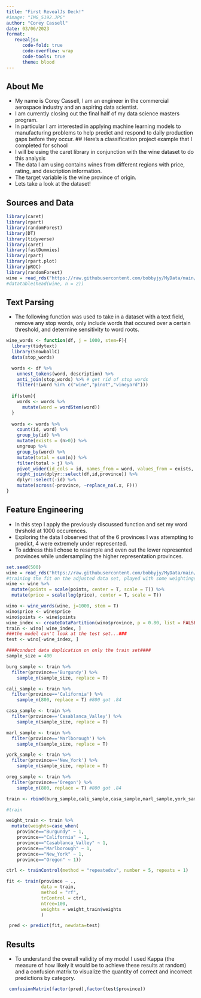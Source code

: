 ```yaml
---
title: "First RevealJs Deck!"
#image: "IMG_5192.JPG"
author: "Corey Cassell"
date: 03/06/2023
format: 
   revealjs:
      code-fold: true
      code-overflow: wrap
      code-tools: true
      theme: blood
---
```



## About Me
- My name is Corey Cassell, I am an engineer in the commercial aerospace industry and an aspiring data scientist.
- I am currently closing out the final half of my data science masters program.
- In particular I am interested in applying machine learning models to manufacturing problems to help predict and respond to daily production gaps before they occur. 
## Here's a classification project example that I completed for school
- I will be using the caret library in conjunction with the wine dataset to do this analysis
- The data I am using contains wines from different regions with price, rating, and description information.
- The target variable is the wine province of origin. 
- Lets take a look at the dataset!

## Sources and Data
```r
library(caret)
library(rpart)
library(randomForest)
library(DT)
library(tidyverse)
library(caret)
library(fastDummies)
library(rpart)
library(rpart.plot)
library(pROC)
library(randomForest)
wine = read_rds("https://raw.githubusercontent.com/bobbyjy/MyData/main/pinot.rds")
#datatable(head(wine, n = 2))

```

## Text Parsing
- The following function was used to take in a dataset with a text field, remove any stop words, only include words that occured over a certain threshold, and determine sensitivity to word roots.
```r
wine_words <- function(df, j = 1000, stem=F){ 
  library(tidytext)
  library(SnowballC)
  data(stop_words)

  words <- df %>%
    unnest_tokens(word, description) %>%
    anti_join(stop_words) %>% # get rid of stop words
    filter(!(word %in% c("wine","pinot","vineyard")))
  
  if(stem){
    words <- words %>% 
      mutate(word = wordStem(word))
  }
  
  words <- words %>% 
    count(id, word) %>% 
    group_by(id) %>% 
    mutate(exists = (n>0)) %>% 
    ungroup %>% 
    group_by(word) %>% 
    mutate(total = sum(n)) %>% 
    filter(total > j) %>% 
    pivot_wider(id_cols = id, names_from = word, values_from = exists, values_fill = list(exists=0)) %>% 
    right_join(dplyr::select(df,id,province)) %>% 
    dplyr::select(-id) %>% 
    mutate(across(-province, ~replace_na(.x, F)))
}

```

## Feature Engineering 
- In this step I apply the previously discussed function and set my word thrshold at 1000 occurences.
- Exploring the data I observed that of the 6 provinces I was attempting to predict, 4 were extremely under represented.
- To address this I chose to resample and even out the lower represented provinces while undersampling the higher representation provinces. 
```r
set.seed(500)
wine = read_rds("https://raw.githubusercontent.com/bobbyjy/MyData/main/pinot.rds")
#training the fit on the adjusted data set, played with some weightings but this didn't help a lot
wine <- wine %>% 
  mutate(points = scale(points, center = T, scale = T)) %>%
  mutate(price = scale(log(price), center = T, scale = T)) 

wino <- wine_words(wine, j=1000, stem = T)
wino$price <- wine$price
wino$points <- wine$points
wine_index <- createDataPartition(wino$province, p = 0.80, list = FALSE)
train <- wino[ wine_index, ]
###the model can't look at the test set...###
test <- wino[-wine_index, ]

####conduct data duplication on only the train set####
sample_size = 400

burg_sample <- train %>%
  filter(province=='Burgundy') %>% 
    sample_n(sample_size, replace = T)

cali_sample <- train %>%
  filter(province=='California') %>% 
    sample_n(800, replace = T) #800 got .84

casa_sample <- train %>%
  filter(province=='Casablanca_Valley') %>% 
    sample_n(sample_size, replace = T)

marl_sample <- train %>%
  filter(province=='Marlborough') %>% 
    sample_n(sample_size, replace = T)

york_sample <- train %>%
  filter(province=='New_York') %>% 
    sample_n(sample_size, replace = T)

oreg_sample <- train %>%
  filter(province=='Oregon') %>% 
    sample_n(800, replace = T) #800 got .84

train <- rbind(burg_sample,cali_sample,casa_sample,marl_sample,york_sample,oreg_sample)

#train

weight_train <- train %>% 
  mutate(weights=case_when(
    province=="Burgundy" ~ 1,
    province=="California" ~ 1,
    province=="Casablanca_Valley" ~ 1,
    province=="Marlborough" ~ 1,
    province=="New_York" ~ 1,
    province=="Oregon" ~ 1))

ctrl <- trainControl(method = "repeatedcv", number = 5, repeats = 1)

fit <- train(province ~ .,
             data = train,
             method = "rf",
             trControl = ctrl,
             ntree=100,
             weights = weight_train$weights
             )

 pred <- predict(fit, newdata=test)


```


## Results
- To understand the overall validity of my model I used Kappa (the measure of how likely it would be to achieve these results at random) and a confusion matrix to visualize the quantity of correct and incorrect predictions by category. 
```r
 confusionMatrix(factor(pred),factor(test$province))
```


